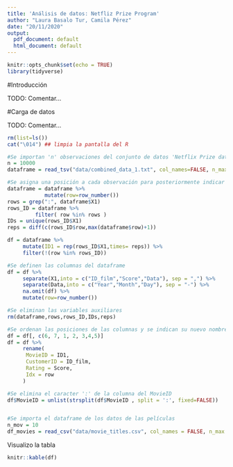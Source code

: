 ```yaml
---
title: 'Análisis de datos: Netfliz Prize Program'
author: "Laura Basalo Tur, Camila Pérez"
date: "20/11/2020"
output:
  pdf_document: default
  html_document: default
---
```


```r
knitr::opts_chunk$set(echo = TRUE)
library(tidyverse)
```


#Introducción

TODO: Comentar...


#Carga de datos

TODO: Comentar...

```r
rm(list=ls())
cat("\014") ## limpia la pantalla del R

#Se importan 'n' observaciones del conjunto de datos 'Netflix Prize data'
n = 10000
dataframe = read_tsv("data/combined_data_1.txt", col_names=FALSE, n_max = n)

#Se asigna una posición a cada observación para posteriormente indicar el id de película de cada una de ellas
dataframe = dataframe %>% 
            mutate(row=row_number()) 
rows = grep(":", dataframe$X1) 
rows_ID = dataframe %>% 
         filter( row %in% rows ) 
IDs = unique(rows_ID$X1)
reps = diff(c(rows_ID$row,max(dataframe$row)+1))

df = dataframe %>% 
     mutate(ID1 = rep(rows_ID$X1,times= reps)) %>% 
     filter(!(row %in% rows_ID))

#Se definen las columnas del dataframe
df = df %>% 
     separate(X1,into = c("ID_film","Score","Data"), sep = ",") %>%
     separate(Data,into = c("Year","Month","Day"), sep = "-") %>%
     na.omit(df) %>%
     mutate(row=row_number())

#Se eliminan las variables auxiliares
rm(dataframe,rows,rows_ID,IDs,reps)

#Se ordenan las posiciones de las columnas y se indican su nuevo nombre
df = df[, c(6, 7, 1, 2, 3,4,5)]
df = df %>% 
     rename(
      MovieID = ID1,
      CustomerID = ID_film,
      Rating = Score,
      Idx = row
     )

#Se elimina el caracter ':' de la columna del MovieID
df$MovieID = unlist(strsplit(df$MovieID , split = ':', fixed=FALSE))


#Se importa el dataframe de los datos de las películas
n_mov = 10
df_movies = read_csv("data/movie_titles.csv", col_names = FALSE, n_max = n_mov)
```



Visualizo la tabla

```r
knitr::kable(df)
```

